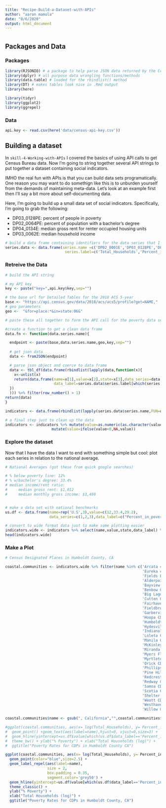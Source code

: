 ```yaml
---
title: "Recipe-Build-a-Dataset-with-APIs"
author: "aaron mamula"
date: "8/6/2020"
output: html_document
---
```


# {.tabset .tabset-fade .tabset-pills}


## Packages and Data {.tabset}

### Packages

```r
library(RJSONIO) # a package to help parse JSON data returned by the Census API
library(dplyr) # all purpose data wrangling functions/methods
library(data.table) # loaded for the rbindlist() method
library(DT) # makes tables look nice in .Rmd output
library(here)

library(tidyr)
library(ggplot2)
library(ggrepel)

```

### Data

```r
api.key <- read.csv(here('data/census-api-key.csv'))
```

## Building a dataset {.tabset}

In ```skill-4-Working-with-APIs``` I covered the basics of using API calls to get Census Bureau data. Now I'm going to string together several API strings to put together a dataset containing social indicators. 

IMHO the real fun with APIs is that you can build data sets programatically. One reason you may want to do somethign like this is to unburden yourself from the demands of maintaining meta-data. Let's look at an example first then I'll say a bit more about self-documenting data.

Here, I'm going to build up a small data set of social indicators. Specifically, I'm going to grab the following:

* DP03_0128PE: percent of people in poverty
* DP02_0064PE: percent of population with a bachelor's degree 
* DP04_0134E: median gross rent for renter occupied housing units
* DP03_0062E: median household income

```r
# build a data frame containing identifiers for the data series that I want
series.data <- data.frame(series.name =c('DP02_0001E','DP03_0128PE','DP02_0064PE','DP04_0134E','DP03_0062E'),
                           series.label=c('Total_Households','Percent_in_poverty','Percent_College','Median_Gross_Rent','Median_Income'))

```

### Retreive the Data

```r
# build the API string

# my API key
key <- paste("key=",api.key$key,sep="")

# the base url for Detailed Tables for the 2018 ACS 5-year
base <- "https://api.census.gov/data/2018/acs/acs5/profile?get=NAME,"
# geo parameters
geo <-  "&for=place:*&in=state:06&"

# paste these all together to form the API call for the poverty data series

#create a function to get a clean data frame
data.fn <- function(data.series.name){

  endpoint <- paste(base,data.series.name,geo,key,sep="")
  
  # get json data
  data <- fromJSON(endpoint)

  # parse json object and coerce to data frame
  data <- tbl_df(data.frame(rbindlist(lapply(data,function(x){
    x<-unlist(x)
    return(data.frame(name=x[1],value=x[2],state=x[3],data_series=data.series.name,
                      data_label=series.data$series.label[which(series.data$series.name==data.series.name)]))
  })
  ))) %>% filter(row_number() > 1)
return(data)  
}

indicators <- data.frame(rbindlist(lapply(series.data$series.name,FUN=data.fn)))
```

```r
# a final step just to clean up the data
indicators <- indicators %>% mutate(value=as.numeric(as.character(value))) %>%
                     mutate(value=ifelse(value<0,NA,value))
```

### Explore the dataset

Now that I have the data I want to end with something simple but cool: plot each series in relation to the national average.

```r

# National Averages (got these from quick google searches)

# % below poverty line: 12%
# % w/bachelor's degree: 33.4%
# median income/rent ratio:
#     median gross rent: $1,012
#     median monthly gross income: $3,460


# make a data set with national benchmarks 
us.df <- data.frame(name=rep('U.S',3),value=c(12,33.4,29.2), 
                    data_series=c(1,2,3),data_label=c("Percent_in_poverty","Percent_College","Median_Rent_Income_Ratio"))

# convert to wide format data just to make some plotting easier
indicators.wide <- indicators %>% select(name,value,state,data_label) %>% spread(data_label,value)
head(indicators.wide)
```

### Make a Plot

```r
# Census Designated Places in Humboldt County, CA

coastal.communities <- indicators.wide %>% filter(name %in% c('Arcata city, California',
                                                              'Eureka city, California',
                                                              'Fields Landing CDP, California',
                                                              'Alderpoint CDP, California',
                                                              'Bayview CDP (Humboldt County), California',
                                                              'Benbow CDP, California',
                                                              'Big Lagoon CDP, California',
                                                              'Cutten CDP, California',
                                                              'Fairhaven CDP, California',
                                                              'Fieldbrook CDP, California',
                                                              'Garberville CDP, California',
                                                              'Hoopa CDP, California',
                                                              'Humboldt Hill CDP, California',
                                                              'Hydesville CDP, California',
                                                              'Indianola CDP, California',
                                                              'Loleta CDP, California',
                                                              'Manila CDP, California',
                                                              'McKinleyville CDP, California',
                                                              'Miranda CDP, California',
                                                              'Myers Flat CDP, California',
                                                              'Myrtletown CDP, California',
                                                              'Orick CDP, California',
                                                              'Phillipsville CDP, California',
                                                              'Pine Hills CDP, California',
                                                              'Redcrest CDP, California',
                                                              'Redway CDP, California',
                                                              'Samoa CDP, California',
                                                              'Scotia CDP, California',
                                                              'Shelter Cove CDP, California',
                                                              'Weott CDP, California',
                                                              'Westhaven-Moonstone CDP, California',
                                                              'Willow Creek CDP, California'))

coastal.communities$name <- gsub(", California","",coastal.communities$name)

#ggplot(coastal.communities, aes(x= log(Total_Households), y= Percent_in_poverty, label=name))+
#  geom_point() +geom_text(aes(label=name),hjust=0, vjust=0,size=3) +
#  geom_hline(yintercept=us.df$value[which(us.df$data_label=='Percent_in_poverty')],color="red") +
#  theme_bw() + ylab("% Poverty") + xlab("Total Households (log)") + 
#  ggtitle("Poverty Rates for CDPs in Humboldt County CA")

ggplot(coastal.communities, aes(x= log(Total_Households), y= Percent_in_poverty, label=name))+
  geom_point(color="blue",size=2.5) + 
  geom_label_repel(aes(label=name),
                   size = 2,
                   box.padding = 0.35,
                   segment.color='grey50') + 
  geom_hline(yintercept=us.df$value[which(us.df$data_label=='Percent_in_poverty')],color="red")+
  theme_classic() +
  ylab("% Poverty") +
  xlab("Total Households (log)") + 
  ggtitle("Poverty Rates for CDPs in Humboldt County, CA")

```
